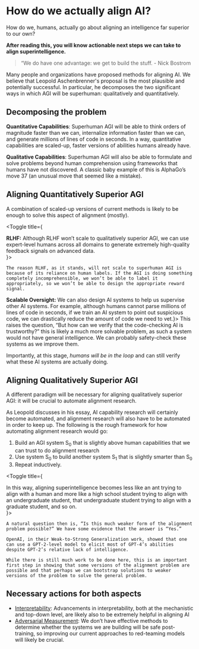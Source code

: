 
# How do we actually align AI?

<Promise>
How do we, humans, actually go about aligning an intelligence far superior to our own?

**After reading this, you will know actionable next steps we can take to align superintelligence.**

</Promise>

> “We do have one advantage: we get to build the stuff. - Nick Bostrom

Many people and organizations have proposed methods for aligning AI. We believe that Leopold Aschenbrenner's proposal is the most plausible and potentially successful. In particular, he decomposes the two significant ways in which AGI will be superhuman: qualitatively and quantitatively.

## Decomposing the problem

**Quantitative Capabilities**: Superhuman AGI will be able to think orders of magnitude faster than we can, internalize information faster than we can, and generate millions of lines of code in seconds. In a way, quantitative capabilities are scaled-up, faster versions of abilities humans already have.

**Qualitative Capabilities**: Superhuman AGI will also be able to formulate and solve problems beyond human comprehension using frameworks that humans have not discovered. A classic baby example of this is AlphaGo’s move 37 (an unusual move that seemed like a mistake).

## Aligning Quantitatively Superior AGI

A combination of scaled-up versions of current methods is likely to be enough to solve this aspect of alignment (mostly).

<Toggle title={<div><b>RLHF:</b> Although RLHF won’t scale to qualitatively superior AGI, we can use expert-level humans across all domains to generate extremely high-quality feedback signals on advanced data.</div>}>

    The reason RLHF, as it stands, will not scale to superhuman AGI is because of its reliance on human labels. If the AGI is doing something completely incomprehensible, we won’t be able to label it appropriately, so we won’t be able to design the appropriate reward signal.
</Toggle>
<Toggle title={<div><b>Scalable Oversight:</b> We can also design AI systems to help us supervise other AI systems. For example, although humans cannot parse millions of lines of code in seconds, if we train an AI system to point out suspicious code, we can drastically reduce the amount of code we need to vet.</div>}>
    This raises the question, “But how can we verify that the code-checking AI is trustworthy?” this is likely a much more solvable problem, as such a system would not have general intelligence. We can probably safety-check these systems as we improve them.
</Toggle>

Importantly, at this stage, *humans will be in the loop* and can still verify what these AI systems are actually doing. 

## Aligning Qualitatively Superior AGI
A different paradigm will be necessary for aligning qualitatively superior AGI: it will be crucial to automate alignment research. 

As Leopold discusses in his essay, AI capability research will certainly become automated, and alignment research will also have to be automated in order to keep up. The following is the rough framework for how automating alignment research would go:

1. Build an AGI system S<sub>0</sub> that is slightly above human capabilities that we can trust to do alignment research
2. Use system S<sub>0</sub> to build another system S<sub>1</sub> that is slightly smarter than S<sub>0</sub>
3. Repeat inductively.

<Toggle title={<div>In this way, aligning superintelligence becomes less like an ant trying to align with a human and more like a high school student trying to align with an undergraduate student, that undergraduate student trying to align with a graduate student, and so on.</div>}>
    
    A natural question then is, “Is this much weaker form of the alignment problem possible?” We have some evidence that the answer is “Yes.”
    
    OpenAI, in their Weak-to-Strong Generalization work, showed that one can use a GPT-2-level model to elicit most of GPT-4’s abilities despite GPT-2’s relative lack of intelligence.
    
    While there is still much work to be done here, this is an important first step in showing that some versions of the alignment problem are possible and that perhaps we can bootstrap solutions to weaker versions of the problem to solve the general problem.
</Toggle>

## Necessary actions for both aspects
- [Interpretability](https://transformer-circuits.pub/): Advancements in interpretability, both at the mechanistic and top-down level, are likely also to be extremely helpful in aligning AI
- [Adversarial Measurement](https://arxiv.org/abs/2202.03286): We don’t have effective methods to determine whether the systems we are building will be safe post-training, so improving our current approaches to red-teaming models will likely be crucial.